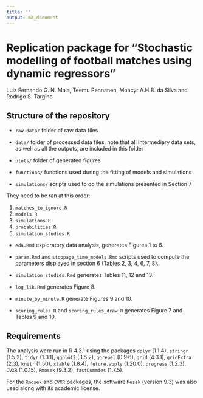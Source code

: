 ```yaml
---
title: ''
output: md_document
---
```


# Replication package for "Stochastic modelling of football matches using dynamic regressors"

Luiz Fernando G. N. Maia, Teemu Pennanen, Moacyr A.H.B. da Silva and Rodrigo S. Targino


## Structure of the repository

+ `raw-data/` folder of raw data files

+ `data/` folder of processed data files, note that all intermediary data sets, as well as all the outputs, are included in this folder

+ `plots/` folder of generated figures

+ `functions/` functions used during the fitting of models and simulations

+ `simulations/` scripts used to do the simulations presented in Section 7

They need to be ran at this order:
  
1) `matches_to_ignore.R`
2) `models.R`
3) `simulations.R`
4) `probabilities.R`
5) `simulation_studies.R`

+ `eda.Rmd` exploratory data analysis, generates Figures 1 to 6.

+ `param.Rmd` and `stoppage_time_models.Rmd` scripts used to compute the parameters displayed in section 6 (Tables 2, 3, 4, 6, 7, 8).
  
+ `simulation_studies.Rmd` generates Tables 11, 12 and 13.
  
+ `log_lik.Rmd` generates Figure 8.

+ `minute_by_minute.R` generate Figures 9 and 10.

+ `scoring_rules.R` and `scoring_rules_draw.R` generates Figure 7 and Tables 9 and 10.


## Requirements

The analysis were run in R 4.3.1 using the packages `dplyr` (1.1.4), `stringr` (1.5.2), `tidyr` (1.3.1),
`ggplot2` (3.5.2), `ggrepel` (0.9.6), `grid` (4.3.1), `gridExtra` (2.3), `knitr` (1.50), `xtable` (1.8.4),
`future.apply` (1.20.0), `progress` (1.2.3), `CVXR` (1.0.15), `Rmosek` (9.3.2), `fastDummies` (1.7.5).

For the `Rmosek` and `CVXR` packages, the software `Mosek` (version 9.3) was also used along with its academic license.






